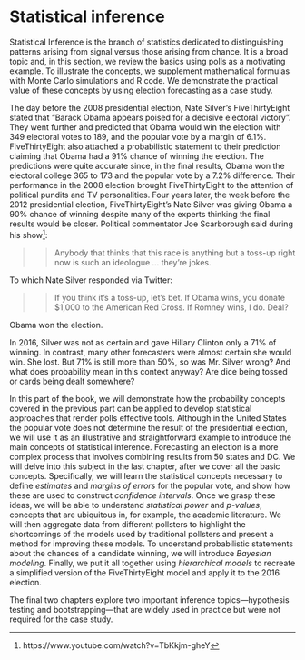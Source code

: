 # Statistical inference {.unnumbered}

Statistical Inference is the branch of statistics dedicated to distinguishing patterns arising from signal versus those arising from chance. It is a broad topic and, in this section, we review the basics using polls as a motivating example. To illustrate the concepts, we supplement mathematical formulas with Monte Carlo simulations and R code. We demonstrate the practical value of these concepts by using election forecasting as a case study.

The day before the 2008 presidential election, Nate Silver's FiveThirtyEight stated that "Barack Obama appears poised for a decisive electoral victory". They went further and predicted that Obama would win the election with 349 electoral votes to 189, and the popular vote by a margin of 6.1%. FiveThirtyEight also attached a probabilistic statement to their prediction claiming that Obama had a 91% chance of winning the election. The predictions were quite accurate since, in the final results, Obama won the electoral college 365 to 173 and the popular vote by a 7.2% difference. Their performance in the 2008 election brought FiveThirtyEight to the attention of political pundits and TV personalities. Four years later, the week before the 2012 presidential election, FiveThirtyEight's Nate Silver was giving Obama a 90% chance of winning despite many of the experts thinking the final results would be closer. Political commentator Joe Scarborough said during his show[^models-1]:

[^models-1]: https://www.youtube.com/watch?v=TbKkjm-gheY

> > Anybody that thinks that this race is anything but a toss-up right now is such an ideologue ... they're jokes.

To which Nate Silver responded via Twitter:

> > If you think it's a toss-up, let's bet. If Obama wins, you donate \$1,000 to the American Red Cross. If Romney wins, I do. Deal?

Obama won the election.

In 2016, Silver was not as certain and gave Hillary Clinton only a 71% of winning. In contrast, many other forecasters were almost certain she would win. She lost. But 71% is still more than 50%, so was Mr. Silver wrong? And what does probability mean in this context anyway? Are dice being tossed or cards being dealt somewhere?

In this part of the book, we will demonstrate how the probability concepts covered in the previous part can be applied to develop statistical approaches that render polls effective tools. Although in the United States the popular vote does not determine the result of the presidential election, we will use it as an illustrative and straightforward example to introduce the main concepts of statistical inference. Forecasting an election is a more complex process that involves combining results from 50 states and DC. We will delve into this subject in the last chapter, after we cover all the basic concepts. Specifically, we will learn the statistical concepts necessary to define *estimates* and *margins of errors* for the popular vote, and show how these are used to construct *confidence intervals*. Once we grasp these ideas, we will be able to understand *statistical power* and *p-values*, concepts that are ubiquitous in, for example, the academic literature. We will then aggregate data from different pollsters to highlight the shortcomings of the models used by traditional pollsters and present a method for improving these models. To understand probabilistic statements about the chances of a candidate winning, we will introduce *Bayesian modeling*. Finally, we put it all together using *hierarchical models* to recreate a simplified version of the FiveThirtyEight model and apply it to the 2016 election.  

The final two chapters explore two important inference topics—hypothesis testing and bootstrapping—that are widely used in practice but were not required for the case study.

